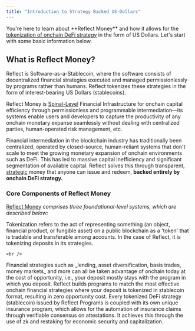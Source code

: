 ```yaml
---
title: "Introduction to Strategy Backed US-Dollars"
---
```


<CardGroup cols="1">
  <Card title="Welcome to Reflect.Money Documentation" icon="flag-usa" iconType="light" color="#00ff00" img="images/docs-image-one.png">
    You're here to learn about **Reflect Money** and how it allows for the <u>tokenization of onchain DeFi strategy</u> in the form of US Dollars. Let's start with some basic information below.
  </Card>
</CardGroup>

## What is Reflect Money?

Reflect is Software-as-a-Stablecoin, where the software consists of decentralized financial strategies executed and managed permissionlessly by programs rather than humans. Reflect tokenizes these strategies in the form of interest-bearing US Dollars (stablecoins).

<Accordion title="Get a Deeper Understanding" description="A more technical shortform explanation for what Reflect Money is." icon="book">
  Reflect Money is <u>Spinal-Level</u> Financial Infrastructure for onchain capital efficiency through permissionless and programmable intermediation—its systems enable users and developers to capture the productivity of any onchain monetary expanse seamlessly without dealing with centralized parties, human-operated risk management, etc.

  Financial intermediation in the blockchain industry has traditionally been centralized, operated by closed-source, human-reliant systems that don't scale to meet the growing monetary expansion of onchain environments such as DeFi. This has led to massive capital inefficiency and significant segmentation of available capital. Reflect solves this through transparent, <u>strategic</u> money that anyone can issue and redeem, **backed entirely by onchain DeFi strategy.**
</Accordion>

### Core Components of Reflect Money

<u>Reflect Money</u> _comprises three foundational-level systems, which are described below:_

<CardGroup cols="1">
  <Card title="Tokenization" icon="coins" iconType="regular" color="#00ff00" img="https://github.com/palindrome-eng/docs/blob/main/images/docs-bar.png?raw=true">
    Tokenization refers to the act of representing something (an object, financial product, or fungible asset) on a public blockchain as a 'token' that is tradable and transferable among accounts. In the case of Reflect, it is tokenizing deposits in its strategies.

    <br />
  </Card>
  <Card title="Decentralized Financial Strategy" icon="layer-group" iconType="regular" color="#00ff00" img="https://github.com/palindrome-eng/docs/blob/main/images/docs-bar.png?raw=true">
    Financial strategies such as _lending, asset diversification, basis trades, money markets_ and more can all be taken advantage of onchain today at the cost of opportunity, i.e., your deposit mostly stays with the program in which you deposit. Reflect builds programs to match the most effective onchain financial strategies where your deposit is tokenized in stablecoin format, resulting in zero opportunity cost.
  </Card>
  <Card title="Verifiable Insurance" icon="shield-check" iconType="regular" color="#00ff00" img="https://github.com/palindrome-eng/docs/blob/main/images/docs-bar.png?raw=true">
    Every tokenized DeFi strategy (stablecoin) issued by Reflect Programs is coupled with its own unique insurance program, which allows for the automation of insurance claims through verifiable consensus on attestations. It achieves this through the use of zk and restaking for economic security and capitalization.
  </Card>
</CardGroup>